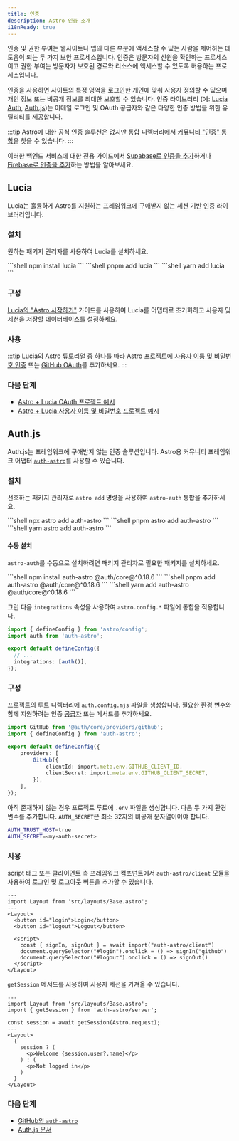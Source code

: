 ```yaml
---
title: 인증
description: Astro 인증 소개
i18nReady: true
---
```



인증 및 권한 부여는 웹사이트나 앱의 다른 부분에 액세스할 수 있는 사람을 제어하는 데 도움이 되는 두 가지 보안 프로세스입니다. 인증은 방문자의 신원을 확인하는 프로세스이고 권한 부여는 방문자가 보호된 경로와 리소스에 액세스할 수 있도록 허용하는 프로세스입니다.

인증을 사용하면 사이트의 특정 영역을 로그인한 개인에 맞춰 사용자 정의할 수 있으며 개인 정보 또는 비공개 정보를 최대한 보호할 수 있습니다. 인증 라이브러리 (예: [Lucia Auth](https://lucia-auth.com/), [Auth.js](https://authjs.dev/))는 이메일 로그인 및 OAuth 공급자와 같은 다양한 인증 방법을 위한 유틸리티를 제공합니다.

:::tip
Astro에 대한 공식 인증 솔루션은 없지만 통합 디렉터리에서 [커뮤니티 "인증" 통합](https://astro.build/integrations/?search=auth)을 찾을 수 있습니다.
:::

<ReadMore>이러한 백엔드 서비스에 대한 전용 가이드에서 [Supabase로 인증을 추가](/ko/guides/backend/supabase/#supabase로-인증-추가)하거나 [Firebase로 인증을 추가](/ko/guides/backend/google-firebase/#firebase로-인증-추가)하는 방법을 알아보세요.</ReadMore>

## Lucia

Lucia는 훌륭하게 Astro를 지원하는 프레임워크에 구애받지 않는 세션 기반 인증 라이브러리입니다.

### 설치

원하는 패키지 관리자를 사용하여 Lucia를 설치하세요.

<PackageManagerTabs>
  <Fragment slot="npm">
  ```shell
  npm install lucia
  ```
  </Fragment>
  <Fragment slot="pnpm">
  ```shell
  pnpm add lucia
  ```
  </Fragment>
  <Fragment slot="yarn">
  ```shell
  yarn add lucia
  ```
  </Fragment>
</PackageManagerTabs>

### 구성

[Lucia의 "Astro 시작하기"](https://lucia-auth.com/getting-started/astro) 가이드를 사용하여 Lucia를 어댑터로 초기화하고 사용자 및 세션을 저장할 데이터베이스를 설정하세요.

### 사용

:::tip
Lucia의 Astro 튜토리얼 중 하나를 따라 Astro 프로젝트에 [사용자 이름 및 비밀번호 인증](https://lucia-auth.com/tutorials/username-and-password/astro) 또는 [GitHub OAuth](https://lucia-auth.com/tutorials/github-oauth/astro)를 추가하세요.
:::

### 다음 단계

- [Astro + Lucia OAuth 프로젝트 예시](https://github.com/lucia-auth/examples/tree/main/astro/github-oauth)
- [Astro + Lucia 사용자 이름 및 비밀번호 프로젝트 예시](https://github.com/lucia-auth/examples/tree/main/astro/username-and-password)

## Auth.js

Auth.js는 프레임워크에 구애받지 않는 인증 솔루션입니다. Astro용 커뮤니티 프레임워크 어댑터 [`auth-astro`](https://www.npmjs.com/package/auth-astro)를 사용할 수 있습니다.

### 설치

선호하는 패키지 관리자로 `astro add` 명령을 사용하여 `astro-auth` 통합을 추가하세요.

<PackageManagerTabs>
  <Fragment slot="npm">
  ```shell
  npx astro add auth-astro
  ```
  </Fragment>
  <Fragment slot="pnpm">
  ```shell
  pnpm astro add auth-astro
  ```
  </Fragment>
  <Fragment slot="yarn">
  ```shell
  yarn astro add auth-astro
  ```
  </Fragment>
</PackageManagerTabs>

#### 수동 설치

`astro-auth`를 수동으로 설치하려면 패키지 관리자로 필요한 패키지를 설치하세요.

<PackageManagerTabs>
  <Fragment slot="npm">
  ```shell
  npm install auth-astro @auth/core@^0.18.6
  ```
  </Fragment>
  <Fragment slot="pnpm">
  ```shell
  pnpm add auth-astro @auth/core@^0.18.6
  ```
  </Fragment>
  <Fragment slot="yarn">
  ```shell
  yarn add auth-astro @auth/core@^0.18.6
  ```
  </Fragment>
</PackageManagerTabs>

그런 다음 `integrations` 속성을 사용하여 `astro.config.*` 파일에 통합을 적용합니다.

```ts title="astro.config.mjs" ins={2,6}
import { defineConfig } from 'astro/config';
import auth from 'auth-astro';

export default defineConfig({
  // ...
  integrations: [auth()],
});
```

### 구성

프로젝트의 루트 디렉터리에 `auth.config.mjs` 파일을 생성합니다. 필요한 환경 변수와 함께 지원하려는 인증 [공급자](https://authjs.dev/getting-started/providers) 또는 메서드를 추가하세요.

```ts title="auth.config.mjs"
import GitHub from '@auth/core/providers/github';
import { defineConfig } from 'auth-astro';

export default defineConfig({
	providers: [
		GitHub({
			clientId: import.meta.env.GITHUB_CLIENT_ID,
			clientSecret: import.meta.env.GITHUB_CLIENT_SECRET,
		}),
	],
});
```

아직 존재하지 않는 경우 프로젝트 루트에 `.env` 파일을 생성합니다. 다음 두 가지 환경 변수를 추가합니다. `AUTH_SECRET`은 최소 32자의 비공개 문자열이어야 합니다.

```sh title=".env"
AUTH_TRUST_HOST=true
AUTH_SECRET=<my-auth-secret>
```

### 사용

script 태그 또는 클라이언트 측 프레임워크 컴포넌트에서 `auth-astro/client` 모듈을 사용하여 로그인 및 로그아웃 버튼을 추가할 수 있습니다.

```astro title="src/pages/index.astro" {9}
---
import Layout from 'src/layouts/Base.astro';
---
<Layout>
  <button id="login">Login</button>
  <button id="logout">Logout</button>

  <script>
    const { signIn, signOut } = await import("auth-astro/client")
    document.querySelector("#login").onclick = () => signIn("github")
    document.querySelector("#logout").onclick = () => signOut()
  </script>
</Layout>
```

`getSession` 메서드를 사용하여 사용자 세션을 가져올 수 있습니다.

```astro title="src/pages/index.astro" {3,5}
---
import Layout from 'src/layouts/Base.astro';
import { getSession } from 'auth-astro/server';

const session = await getSession(Astro.request);
---
<Layout>
  {
    session ? (
      <p>Welcome {session.user?.name}</p>
    ) : (
      <p>Not logged in</p>
    )
  }
</Layout>
```

### 다음 단계

- [GitHub의 `auth-astro`](https://github.com/nowaythatworked/auth-astro?tab=readme-ov-file#auth-astro)
- [Auth.js 문서](https://authjs.dev/)
